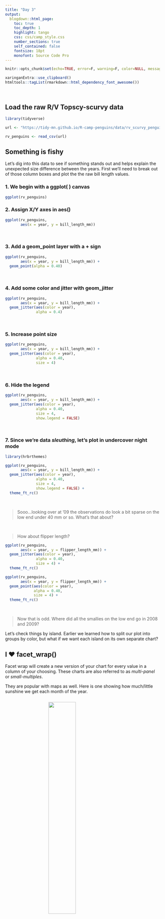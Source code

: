 ```yaml
---
title: "Day 3"
output: 
  blogdown::html_page: 
    toc: true   
    toc_depth: 1
    highlight: tango
    css: css/camp_style.css
    number_sections: true
    self_contained: false
    fontsize: 18pt
    monofont: Source Code Pro
---
```



<style>
h1 .header-section-number {background: #031718;}
hr {background:  white;}
</style>


<link rel="stylesheet" 
href="https://cdnjs.cloudflare.com/ajax/libs/font-awesome/6.4.2/css/all.min.css">

```r
knitr::opts_chunk$set(echo=TRUE, error=F, warning=F, color=NULL, message=FALSE, eval=T)

xaringanExtra::use_clipboard()
htmltools::tagList(rmarkdown::html_dependency_font_awesome())
```

<br>


## Load the raw R/V Topscy-scurvy data {-}

```r
library(tidyverse)

url <- "https://tidy-mn.github.io/R-camp-penguins/data/rv_scurvy_penguins.csv"

rv_penguins <- read_csv(url)
```


## Something is fishy {-}

Let's dig into this data to see if something stands out and helps explain the unexpected size difference between the years. First we'll need to break out of those column boxes and plot the the raw bill length values.

### 1. We begin with a **ggplot( )** canvas {-}
```r
ggplot(rv_penguins)
```


### 2. Assign X/Y axes in **aes()** {-}
```r
ggplot(rv_penguins,
       aes(x = year, y = bill_length_mm))
```

<br>

### 3. Add a **geom_point** layer with a **+** sign {-}
```r
ggplot(rv_penguins,
       aes(x = year, y = bill_length_mm)) +
  geom_point(alpha = 0.40)
```

<br>

### 4. Add some color and jitter with **geom_jitter** {-}
```r
ggplot(rv_penguins,
       aes(x = year, y = bill_length_mm)) +
  geom_jitter(aes(color = year), 
              alpha = 0.4)
```

<br>

### 5. Increase point **size** {-}
```r
ggplot(rv_penguins,
       aes(x = year, y = bill_length_mm)) +
  geom_jitter(aes(color = year), 
              alpha = 0.40, 
              size = 4) 
```

<br>

### 6. Hide the legend {-}
```r
ggplot(rv_penguins,
       aes(x = year, y = bill_length_mm)) +
  geom_jitter(aes(color = year), 
              alpha = 0.40, 
              size = 4, 
              show.legend = FALSE) 
```

<br>

### 7. Since we're data *sleuthing*, let's plot in undercover night mode {-}
```r
library(hrbrthemes)

ggplot(rv_penguins,
       aes(x = year, y = bill_length_mm)) +
  geom_jitter(aes(color = year), 
              alpha = 0.40, 
              size = 4, 
              show.legend = FALSE) +
  theme_ft_rc()
```

<br>

> Sooo...looking over at '09 the observations do look a bit sparse on the low end under 40 mm or so. What's that about?

<br>

> How about flipper length?

```r
ggplot(rv_penguins,
       aes(x = year, y = flipper_length_mm)) +
  geom_jitter(aes(color = year), 
              alpha = 0.40, 
              size = 4) +
  theme_ft_rc()
```

```r
ggplot(rv_penguins,
       aes(x = year, y = flipper_length_mm)) +
  geom_point(aes(color = year), 
             alpha = 0.40, 
             size = 4) +
  theme_ft_rc()
```


<br>

> Now that is odd. Where did all the smallies on the low end go in 2008 and 2009?


Let's check things by island. Earlier we learned how to split our plot into groups by color, but what if we want each island on its own separate chart?


## I ❤️ facet_wrap() {-}

Facet wrap will create a new version of your chart for every value in a column of your choosing. These charts are also referred to as *multi-panel* or *small-multiples*. 

They are popular with maps as well. Here is one showing how much/little sunshine we get each month of the year.

<img src="https://pbs.twimg.com/media/CKbj56EWwAAMavd?format=png&name=large" style="width: 42%; margin-top: 12px; margin-left: 28%;">


<br>

Let's split our plot so each island has its own panel

### Facet by island {-}
```r
ggplot(rv_penguins,
       aes(x = year, y = bill_depth_mm)) +
  geom_point(aes(color = year), 
             alpha = 0.20, 
             size = 4, 
             show.legend = FALSE) +
  facet_wrap(vars(island)) +
  theme_ft_rc()
```

<br>

> Oh my lands! Look at the later years on Torgersen. Now that is fishy. The observations on that island plummeted in 2008, and only 3 penguins in 2009! Somebody was really struggling to catch those little penguins!
>
> But still, why the longer bills in later years? Let's see if this sampling bias affected the species as well. We can make the same chart but swap in `species` for `island` in the facet wrap.


### Facet by species {-}
```r
ggplot(rv_penguins,
       aes(x = year, y = bill_length_mm)) +
  geom_point(aes(color = year), 
             alpha = 0.20, 
             size = 4, 
             show.legend = FALSE) +
  facet_wrap(vars(species)) +
  theme_ft_rc()
```

<br>

> It's not as glaring as the island chart, but it does look like the Adelie penguins really take a hit in '09.


### Simmer time {-}

To double check, let's simmer things down and count the number of observations for each species by year.

```r
species_count <- rv_penguins %>% 
                 group_by(species, year) %>%
                 summarize(n = n())
```


Now, we can use the simple column chart with facet_wrap.
```r
ggplot(species_count, aes(x = year, y = n)) +
  geom_col(aes(color = species)) +
  facet_wrap(vars(species)) +
  theme_ft_rc()
```

Woops-a-daisy! I did `color =` instead of `fill = `. For columns, color controls the color of the column border. Oh, and I forgot to hide the legend. 

Here we go:
```r
ggplot(species_count, aes(x = year, y = n)) +
  geom_col(aes(fill = species), show.legend = FALSE) +
  facet_wrap(vars(species)) +
  theme_ft_rc()
```

<br>

### Add some labels for the people in back. {-}
```r
ggplot(species_count, aes(x = year, y = n)) +
  geom_col(aes(fill = species), show.legend = FALSE) +
  geom_label(aes(label = n), color = "black") +
  facet_wrap(vars(species)) +
  theme_ft_rc()
```

<br>

## Colors {-}

A variety of color palettes are available right in ggplot. A quick way to see some options is to begin by typing `scale_` and then pressing <kbd> TAB </kbd>. 

A menu will appear with a long list of options. The key is to pick the "scale_" that matches the aesthetic we're using. In this case we're using `fill` so we want to use one of the `scale_fill_*` functions.

```r
ggplot(species_count, aes(x = year, y = n)) +
  geom_col(aes(fill = species), show.legend = FALSE) +
  geom_label(aes(label = n), color = "black") +
  #scale_fill_fivethirtyeight() +
  scale_fill_viridis_d(option = "viridis") +
  facet_wrap(vars(species)) +
  theme_ft_rc()
```


## Titles and labels {-}

```r
ggplot(species_count, aes(x = year, y = n)) +
  geom_col(aes(fill = species), show.legend = FALSE) +
  geom_label(aes(label = n), color = "black", size = 6) +
  scale_fill_viridis_d(option = "viridis") +
  facet_wrap(vars(species)) +
  labs(title = "Sampling bias in Adelie species",
       subtitle = "Number of penguin observations by species",
       x = "Year",
       y = "Count",
       caption = "Source: Analytical bot Bitsy-42, 2023") +
  theme_ft_rc()
```


<br>

### Pump up the text size {-}

We can add `base_size = ` as an option inside our `theme_minimal()` layer to adjust the overall size of the plot's text.

```r
ggplot(species_count, aes(x = year, y = n)) +
  geom_col(aes(fill = species), show.legend = FALSE) +
  geom_label(aes(label = n), color = "black", size = 6) +
  scale_fill_viridis_d(option = "viridis") +
  facet_wrap(vars(species)) +
  labs(title = "Sampling bias in Adelie species",
       subtitle = "Number of penguin observations by species",
       x = "Year",
       y = "Count",
       caption = "Source: Analytical bot Bitsy-42, 2023") +
  theme_ft_rc(base_size = 22)
```

<br>

### Save our masterpiece {-}

```r
ggsave("2023_giant_penguins_debunked.png", 
       width = 10, 
       height = 7)
```

<br>

> Seems the real question here is where did all the Adelie penguins go on Torgersen? Did they get slippery and harder to catch or did they swim off to a new home? 
>
> I dare say the sea is full mysteries. But anyways, I unfortunately don't expect to see penguin-zilla anytime soon. 
> 
> Over and out.  
> *-Bitsy-42*


